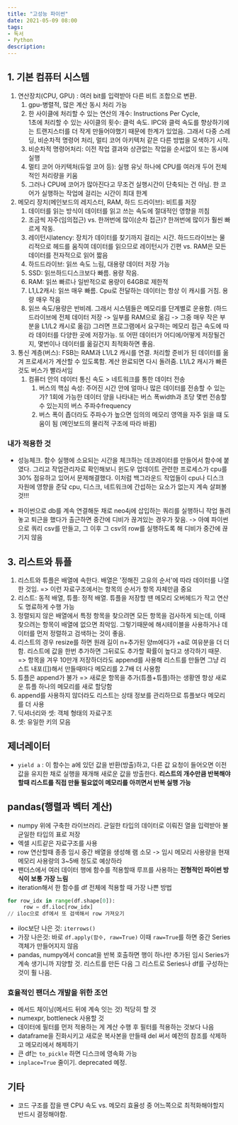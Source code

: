 ```yaml
---
title: "고성능 파이썬"
date: 2021-05-09 08:00
tags:
- 독서
- Python
description:
---
```


## 1. 기본 컴퓨터 시스템

   1. 연산장치(CPU, GPU) : 여러 bit를 입력받아 다른 비트 조합으로 변환.
        1. gpu-병렬적, 많은 계산 동시 처리 가능
        2. 한 사이클에 처리할 수 있는 연산의 개수: Instructions Per Cycle,  
        1초에 처리할 수 있는 사이클의 횟수: 클럭 속도. IPC와 클럭 속도를 향상하기에는 트랜지스터를 더 작게 만들어야했기 때문에 한계가 있었음. 그래서 다중 스레딩, 비순차적 명령어 처리, 멀티 코어 아키텍처 같은 다른 방법을 모색하기 시작.
        3. 비순차적 명령어처리: 이전 작업 결과와 상관없는 작업을 순서없이 또는 동시에 실행
        4. 멀티 코어 아키텍처(듀얼 코어 등): 실행 유닛 하나에 CPU를 여러개 두어 전체적인 처리량을 키움
        5. 그러나 CPU에 코어가 많아진다고 무조건 실행시간이 단축되는 건 아님. 한 코어가 실행하는 작업에 걸리는 시간이 최대 한계
   2. 메모리 장치(메인보드의 레지스터, RAM, 하드 드라이브): 비트를 저장
        1. 데이터를 읽는 방식이 데이터를 읽고 쓰는 속도에 절대적인 영향을 끼침
        2. 조금씩 자주(임의접근) vs. 한꺼번에 많이(순차 접근)? 한꺼번에 많이가 훨씬 빠르게 작동.
        3. 레이턴시latency: 장치가 데이터를 찾기까지 걸리는 시간. 
        하드드라이브는 물리적으로 헤드를 움직여 데이터를 읽으므로 레이턴시가 긴편 vs. RAM은 모든 데이터를 전자적으로 읽어 짧음
        4. 하드드라이브: 읽쓰 속도 느림, 대용량 데이터 저장 가능
        5. SSD: 읽쓰하드디스크보다 빠름. 용량 작음.
        6. RAM: 읽쓰 빠르나 일반적으로 용량이 64GB로 제한적
        7. L1,L2캐시: 읽쓰 매우 빠름. Cpu로 전달하는 데이터는 항상 이 캐시를 거침. 용량 매우 작음
        8. 읽쓰 속도/용량은 반비례. 그래서 시스템들은 메모리를 단계별로 운용함.
         (하드 드라이브에 전체 데이터 저장 -> 일부를 RAM으로 옮김 -> 그중 매우 작은 부분을 L1/L2 캐시로 옮김) 
         그러면 프로그램에서 요구하는 메모리 접근 속도에 따라 데이터를 다양한 곳에 저장가능. 
         또 어떤 데이터가 어디에/어떻게 저장될건지, 몇번이나 데이터를 옮길건지 최적화하면 좋음.
   3. 통신 계층(버스): FSB는 RAM과 L1/L2 캐시를 연결. 처리할 준비가 된 데이터를 옮겨 프로세서가 계산할 수 있도록함. 
   계산 완료되면 다시 돌려줌. L1/L2 캐시가 빠른 것도 버스가 빨라서임
        1. 컴퓨터 안의 데이터 통신 속도 > 네트워크를 통한 데이터 전송
            1. 버스의 핵심 속성: 주어진 시간 안에 얼마나 많은 데이터를 전송할 수 있는가? 
            1회에 가능한 데이터 양을 나타내는 버스 폭width과 초당 몇번 전송할 수 있는지의 버스 주파수frequency
            2. 버스 폭이 좁더라도 주파수가 높으면 임의의 메모리 영역을 자주 읽을 떄 도움이 됨 (메인보드의 물리적 구조에 따라 바뀜)

### 내가 적용한 것

- 성능체크. 함수 실행에 소요되는 시간을 체크하는 데코레이터를 만들어서 함수에 붙였다. 
그리고 작업관리자로 확인해보니 윈도우 업데이트 관련한 프로세스가 cpu를 30% 점유하고 있어서 문제해결했다. 
이처럼 백그라운드 작업들이 cpu나 디스크 자원에 영향을 준닼 cpu, 디스크, 네트워크에 간섭하는 요소가 없는지 계속 살펴볼 것!!!

- 파이썬으로 db를 계속 연결해둔 채로 neo4j에 삽입하는 쿼리를 실행하니 작업 돌려놓고 퇴근을 했다가 
출근하면 중간에 디비가 끊겨있는 경우가 잦음. -> 아예 파이썬으로 쿼리 csv를 만들고, 그 이후 그 csv의 row를 실행하도록 해 디비가 중간에 끊기지 않음

## 3. 리스트와 튜플

   1. 리스트와 튜플은 배열에 속한다. 배열은 '정해진 고유의 순서'에 따라 데이터를 나열한 것임. 
   => 이런 자료구조에서는 항목의 순서가 항목 자체만큼 중요
   2. 리스트: 동적 배열, 튜플: 정적 배열. 튜플을 저장할 땐 메모리 오버헤드가 작고 연산도 명료하게 수행 가능
   3. 정렬되지 않은 배열에서 특정 항목을 찾으려면 모든 항목을 검사하게 되는데, 이때 찾으려는 항목이 배열에 없으면 최악임. 
   그렇기때문에 해시테이블을 사용하거나 데이터를 먼저 정렬하고 검색하는 것이 좋음.
   4. 리스트의 경우 resize를 하면 원래 길이 n+추가된 양m에다가 +a로 여유분을 더 더함. 
   리스트에 값을 한번 추가하면 그뒤로도 추가할 확률이 높다고 생각하기 때문. => 항목을 겨우 10만개 저장하더라도 append를 사용해 리스트를 만들면 그냥 리스트 내포([])해서 만들때마다 메모리를 2.7배 더 사용함
   5. 튜플은 append가 불가 => 새로운 항목을 추가(튜플+튜플)하는 생황엔 항상 새로운 튜플 하나의 메모리를 새로 할당함
   6. append를 사용하지 않더라도 리스트는 상태 정보를 관리하므로 튜플보다 메모리를 더 사용
   7. 딕셔너리와 셋: 객체 형태의 자료구조
   8. 셋: 유일한 키의 모음

## 제너레이터

+ `yield a` : 이 함수는 a에 있던 값을 반환(방출)하고, 다른 값 요청이 들어오면 이전 값을 유지한 채로 실행을 재개해 새로운 값을 방출한다. 
**리스트의 개수만큼 반복해야할때 리스트를 직접 만들 필요없이 메모리를 아끼면서 반복 실행 가능**

## pandas(행렬과 벡터 계산)

+ numpy 위에 구축한 라이브러리. 균일한 타입의 데이터로 이뤄진 열을 입력받아 불균일한 타입의 표로 저장
+ 엑셀 시트같은 자료구조를 사용
+ row 연산할때 종종 임시 중간 배열을 생성해 램 소모 -> 임시 메모리 사용량을 현재 메모리 사용량의 3~5배 정도로 예상하라
+ 팬더스에서 여러 데이터 행에 함수를 적용할때 루프를 사용하는 **전형적인 파이썬 방식이 보통 가장 느림**
+ iteration해서 한 함수를 df 전체에 적용할 때 가장 나쁜 방법

```python
for row_idx in range(df.shape[0]): 
     row = df.iloc[row_idx]   
// iloc으로 df에서 또 검색해서 row 가져오기
```

+ iloc보단 나은 것: `iterrows()`
+ 가장 나은것: 바로 `df.apply(함수, raw=True)` 이때 `raw=True`를 하면 중간 Series 객체가 만들어지지 않음
+ pandas, numpy에서 concat을 반복 호출하면 행이 하나만 추가된 임시 Series가 계속 생기니까 지양할 것. 리스트를 만든 다음 그 리스트로 Series나 df를 구성하는것이 훨 나음.

### 효율적인 팬더스 개발을 위한 조언

+ 메서드 체이닝(메서드 뒤에 계속 잇는 것) 적당히 할 것
+ numexpr, bottleneck 사용할 것
+ 데이터에 필터를 먼저 적용하는 게 계산 수행 후 필터를 적용하는 것보다 나음
+ dataframe을 진화시키고 새로운 복사본을 만들때 del 써서 예전의 참조를 삭제하고 메모리에서 해제하기
+ 큰 df는 `to_pickle` 하면 디스크에 영속화 가능
+ `inplace=True` 줄이기. deprecated 예정.

## 기타

+ 코드 구조를 잡을 땐 CPU 속도 vs. 메모리 효율성 중 어느쪽으로 최적화해야할지 반드시 결정해야함.
